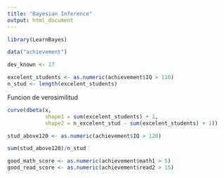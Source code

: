 ```yaml
---
title: "Bayesian Inference"
output: html_document
---
```



```r
library(LearnBayes)

data("achievement")

dev_known <- 17

excelent_students <- as.numeric(achievement$IQ > 110)
n_stud <- length(excelent_students)
```

Funcion de verosimilitud
```r
curve(dbeta(x, 
            shape1 = sum(excelent_students) + 1,
            shape2 = n_excelent_stud - sum(excelent_students) + 1))
```
```r
stud_above120 <- as.numeric(achievement$IQ > 120)

sum(stud_above120)/n_stud
```

```r
good_math_score <- as.numeric(achievement$math1 > 5)
good_read_score <- as.numeric(achievement$read2 > 15)


```

